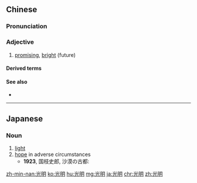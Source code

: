 ==Chinese==
{{zh-forms}}

===Pronunciation===
{{zh-pron
|m=guāngmíng
|c=gwong1 ming4
|h=pfs=kông-mìn
|mn=kong-bêng/tw:kng-bêng
|mn_note=kong-bêng - literary; kng-bêng - vernacular
|ma=Zh-guangmíng.ogg
|cat=a
}}

===Adjective===
{{zh-adj}}

# [[promising]], [[bright]] (future)

====Derived terms====
{{zh-der|光明正大|光明磊落}}

====See also====
* {{zh-l|明光}}

----

==Japanese==
{{ja-kanjitab|こう|みょう|yomi=on}}

===Noun===
{{ja-noun|こうみょう}}

# [[light]]
# [[hope]] in adverse circumstances
#* '''1923''', 国枝史郎, 沙漠の古都:
#*: {{ja-usex|私の胸へ'''光明'''が一筋しらしらと白んで来た。|わたし の むね へ '''こうみょう''' が ひとすじ しらしら と しらんで きた。|A ray of hope began to grow stronger in my heart.}}

[[zh-min-nan:光明]]
[[ko:光明]]
[[hu:光明]]
[[mg:光明]]
[[ja:光明]]
[[chr:光明]]
[[zh:光明]]